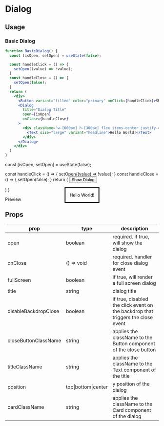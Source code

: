 # Dialog


## Usage

### Basic Dialog

```jsx
function BasicDialog() {
  const [isOpen, setOpen] = useState(false);

  const handleClick = () => {
    setOpen((value) => !value);
  }
  const handleClose = () => {
    setOpen(false);
  }
  return (
    <div>
      <Button variant="filled" color="primary" onClick={handleClick}>Show Dialog</Button>
      <Dialog
        title="Dialog Title"
        open={isOpen}
        onClose={handleClose}
      >
        <div className="w-[600px] h-[300px] flex items-center justify-center flex-col">
          <Text size="large" variant="headline">Hello World!</Text>
        </div>
      </Dialog>
    </div>
  )
}
```

  const [isOpen, setOpen] = useState(false);

  const handleClick = () => {
    setOpen((value) => !value);
  }
  const handleClose = () => {
    setOpen(false);
  }
  return (
    <Preview>
      <Button variant="filled" color="primary" onClick={handleClick}>Show Dialog</Button>
      <Dialog
        title="Dialog Title"
        open={isOpen}
        onClose={handleClose}
      >
        <div className="w-[600px] h-[300px] flex items-center justify-center flex-col">
          <Text size="large" variant="headline">Hello World!</Text>
        </div>
      </Dialog>
    </Preview>
  )
}

Preview

<DialogExample />

## Props

|prop|type|description|
|----|----|-----------|
|open|boolean|required. if true, will show the dialog|
|onClose|() => void| required. handler for close dialog event|
|fullScreen|boolean| if true, will render a full screen dialog|
|title|string|dialog title|
|disableBackdropClose|boolean|if true, disabled the click event on the backdrop that triggers the close event|
|closeButtonClassName|string|applies the className to the Button component of the close button|
|titleClassName|string|applies the className to the Text component of the title|
|position|top\|bottom\|center|y position of the dialog|
|cardClassName|string|applies the className to the Card component of the dialog|